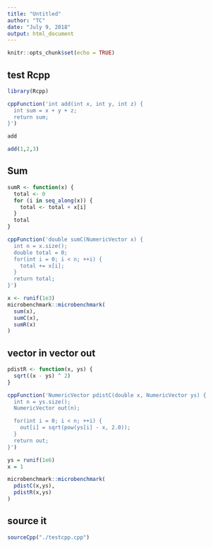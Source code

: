 ```yaml
---
title: "Untitled"
author: "TC"
date: "July 9, 2018"
output: html_document
---
```


```r
knitr::opts_chunk$set(echo = TRUE)
```

## test Rcpp

```r
library(Rcpp)

cppFunction('int add(int x, int y, int z) {
  int sum = x + y + z;
  return sum;
}')

```

```r
add
```

```r
add(1,2,3)
```


## Sum

```r
sumR <- function(x) {
  total <- 0
  for (i in seq_along(x)) {
    total <- total + x[i]
  }
  total
}
```

```r
cppFunction('double sumC(NumericVector x) {
  int n = x.size();
  double total = 0;
  for(int i = 0; i < n; ++i) {
    total += x[i];
  }
  return total;
}')
```

```r
x <- runif(1e3)
microbenchmark::microbenchmark(
  sum(x),
  sumC(x),
  sumR(x)
)
```



## vector in vector out



```r
pdistR <- function(x, ys) {
  sqrt((x - ys) ^ 2)
}
```

```r
cppFunction('NumericVector pdistC(double x, NumericVector ys) {
  int n = ys.size();
  NumericVector out(n);

  for(int i = 0; i < n; ++i) {
    out[i] = sqrt(pow(ys[i] - x, 2.0));
  }
  return out;
}')
```

```r
ys = runif(1e6)
x = 1

microbenchmark::microbenchmark(
  pdistC(x,ys),
  pdistR(x,ys)
)
```





## source it

```r

sourceCpp("./testcpp.cpp")

```


